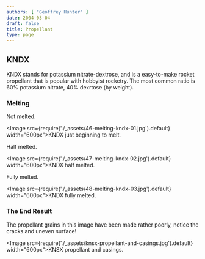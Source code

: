 ```yaml
---
authors: [ "Geoffrey Hunter" ]
date: 2004-03-04
draft: false
title: Propellant
type: page
---
```


## KNDX

KNDX stands for potassium nitrate-dextrose, and is a easy-to-make rocket propellant that is popular with hobbyist rocketry. The most common ratio is 60% potassium nitrate, 40% dexrtose (by weight).

### Melting

Not melted.

<Image src={require('./_assets/46-melting-kndx-01.jpg').default} width="600px">KNDX just beginning to melt.</Image>

Half melted.

<Image src={require('./_assets/47-melting-kndx-02.jpg').default} width="600px">KNDX half melted.</Image>

Fully melted.

<Image src={require('./_assets/48-melting-kndx-03.jpg').default} width="600px">KNDX fully melted.</Image>

### The End Result

The propellant grains in this image have been made rather poorly, notice the cracks and uneven surface!

<Image src={require('./_assets/knsx-propellant-and-casings.jpg').default} width="600px">KNSX propellant and casings.</Image>